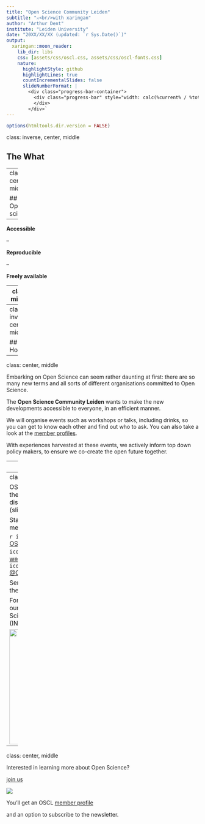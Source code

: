 ```yaml
---
title: "Open Science Community Leiden"
subtitle: "⚔<br/>with xaringan"
author: "Arthur Dent"
institute: "Leiden University"
date: "20XX/XX/XX (updated: `r Sys.Date()`)"
output:
  xaringan::moon_reader:
    lib_dir: libs
    css: [assets/css/oscl.css, assets/css/oscl-fonts.css]
    nature:
      highlightStyle: github
      highlightLines: true
      countIncrementalSlides: false
      slideNumberFormat: |
        <div class="progress-bar-container">
          <div class="progress-bar" style="width: calc(%current% / %total% * 100%);">
          </div>
        </div>`
---
```


```r
options(htmltools.dir.version = FALSE)
```
class: inverse, center, middle

## The What

---
class: center, middle

## Open science

--

**Accessible**

--

**Reproducible**

--

**Freely available**

---
class: middle

.center[<img src="assets/img/transparency_cropped.png" align="center" width=650/>]

An important goal is to practice science in a transparent way. 

Open science topics include: 

- transparent methods
- pre-registration
- sharing data/code and research tools
- reproducibility
- replication research
- citizen science
- open peer-review
- publishing .oa[open access] `r emo::ji("unlock")`
- diversity and inclusion
- research integrity
- uploading preprints and (meta) research about scientific methods

---
class: inverse, center, middle

## The How

---
class: center, middle

Embarking on Open Science can seem rather daunting at first: there are so many new terms and all sorts of different organisations committed to Open Science. 

The <b>Open Science Community Leiden</b> wants to make the new developments accessible to everyone, in an efficient manner. 

We will organise events such as workshops or talks, including drinks, so you can get to know each other and find out who to ask. You can also take a look at the [member profiles](https://www.universiteitleiden.nl/open-science-community-leiden/members/fsw). 

With experiences harvested at these events, we actively inform top down policy makers, to ensure we co-create the open future together. 

---
class: inverse, center, middle

## The When

---
class: center, middle

OSCL events can be accessed through the [OSCL Teams](https://teams.microsoft.com/l/team/19%3a38da1fd582434234b4c014110ccea094%40thread.tacv2/conversations?groupId=97f7ff8d-dce2-4ef8-8f84-f61021f6fc7d&tenantId=ca2a7f76-dbd7-4ec0-9108-6b3d524fb7c8), where currently most discussions are held and materials (slides) are shared.

Stay informed without becoming a member?

`r icons::fontawesome("envelope")` [OSCL@leidenuniv.nl](mailto:OSCL@leidenuniv.nl) `r icons::fontawesome("globe")` [OSCL website](https://www.universiteitleiden.nl/open-science-community-leiden/)
`r icons::fontawesome("twitter")` [@OSCLeiden](https://twitter.com/OSCLeiden) 

Send an email to us asking to be put on the list for the newsletter.

For the vision and mission statement of our International Network of Open Science & Scholarship Communities (INOSC), see [here](https://www.universiteitleiden.nl/open-science-community-leiden/vision-and-mission-inosc).

<img src="assets/img/inosc.png" width=300/>

---
class: center, middle

Interested in learning more about Open Science?

[join us](https://www.universiteitleiden.nl/open-science-community-leiden/join-us) 

![](https://media.giphy.com/media/RMTQiRYAuvvJb1k6al/giphy.gif)

You'll get an OSCL [member profile](https://www.universiteitleiden.nl/open-science-community-leiden/members/fsw) 

and an option to subscribe to the newsletter. 
